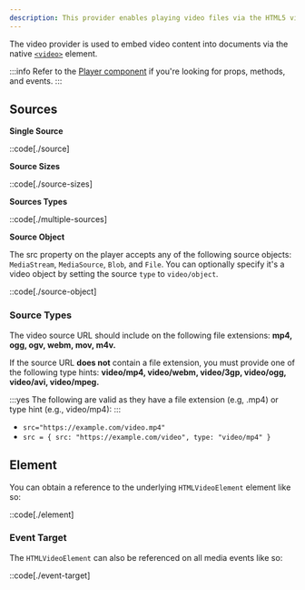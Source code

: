 ```yaml
---
description: This provider enables playing video files via the HTML5 video element.
---
```


The video provider is used to embed video content into documents via the native
[`<video>`][video-element] element.

:::info
Refer to the [Player component][player] if you're looking for props, methods, and events.
:::

[player]: /docs/wc/player/components/core/player
[video-element]: https://developer.mozilla.org/en-US/docs/Web/HTML/Element/video

## Sources

**Single Source**

::code[./source]

**Source Sizes**

::code[./source-sizes]

**Sources Types**

::code[./multiple-sources]

**Source Object**

The src property on the player accepts any of the following source objects: `MediaStream`,
`MediaSource`, `Blob`, and `File`. You can optionally specify it's a video object by setting the
source `type` to `video/object`.

::code[./source-object]

### Source Types

The video source URL should include on the following file extensions: **mp4, ogg, ogv, webm, mov, m4v.**

If the source URL **does not** contain a file extension, you must provide one of the following
type hints: **video/mp4, video/webm, video/3gp, video/ogg, video/avi, video/mpeg.**

:::yes
The following are valid as they have a file extension (e.g, .mp4) or type hint (e.g., video/mp4):
:::

- `src="https://example.com/video.mp4"`
- `src = { src: "https://example.com/video", type: "video/mp4" }`

## Element

You can obtain a reference to the underlying `HTMLVideoElement` element like so:

::code[./element]

### Event Target

The `HTMLVideoElement` can also be referenced on all media events like so:

::code[./event-target]
